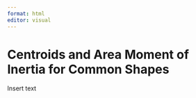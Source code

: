 ```yaml
---
format: html
editor: visual
---
```


# Centroids and Area Moment of Inertia for Common Shapes {#sec-centroids-moments-inertia}

Insert text

